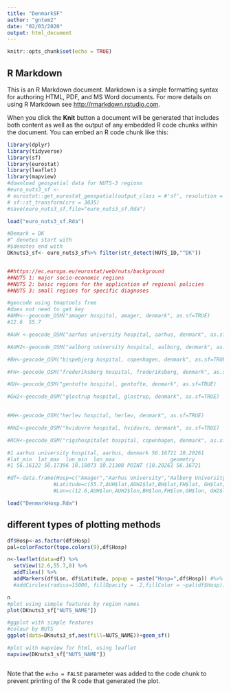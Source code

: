---
title: "DenmarkSF"
author: "gntem2"
date: "02/03/2020"
output: html_document
---

```{r setup, include=FALSE}
knitr::opts_chunk$set(echo = TRUE)
```

## R Markdown

This is an R Markdown document. Markdown is a simple formatting syntax for authoring HTML, PDF, and MS Word documents. For more details on using R Markdown see <http://rmarkdown.rstudio.com>.

When you click the **Knit** button a document will be generated that includes both content as well as the output of any embedded R code chunks within the document. You can embed an R code chunk like this:

```{r europe}
library(dplyr)
library(tidyverse)
library(sf)
library(eurostat)
library(leaflet)
library(mapview)
#download geospatial data for NUTS-3 regions
#euro_nuts3_sf <-
# eurostat::get_eurostat_geospatial(output_class = #'sf', resolution = '60', nuts_level = 3) %>%
# sf::st_transform(crs = 3035)
#save(euro_nuts3_sf,file="euro_nuts3_sf.Rda")

load("euro_nuts3_sf.Rda")

#Demark = DK
#^ denotes start with
#$denotes end with
DKnuts3_sf<- euro_nuts3_sf%>% filter(str_detect(NUTS_ID,"^DK"))


##https://ec.europa.eu/eurostat/web/nuts/background
##NUTS 1: major socio-economic regions
##NUTS 2: basic regions for the application of regional policies
##NUTS 3: small regions for specific diagnoses

#geocode using tmaptools free
#does not need to get key
#AMH<--geocode_OSM("amager hospital, amager, denmark", as.sf=TRUE)
#12.6  55.7

#AUH <-geocode_OSM("aarhus university hospital, aarhus, denmark", as.sf=TRUE)

#AUH2<-geocode_OSM("aalborg university hospital, aalborg, denmark", as.sf=TRUE)

#BH<-geocode_OSM("bispebjerg hospital, copenhagen, denmark", as.sf=TRUE)

#FH<-geocode_OSM("frederiksberg hospital, frederiksberg, denmark", as.sf=TRUE)

#GH<-geocode_OSM("gentofte hospital, gentofte, denmark", as.sf=TRUE)

#GH2<-geocode_OSM("glostrup hospital, glostrup, denmark", as.sf=TRUE)

  
#HH<-geocode_OSM("herlev hospital, herlev, denmark", as.sf=TRUE)

#HH2<-geocode_OSM("hvidovre hospital, hvidovre, denmark", as.sf=TRUE)

#RCH<-geocode_OSM("rigshospitalet hospital, copenhagen, denmark", as.sf=TRUE)

#1 aarhus university hospital, aarhus, denmark 56.16721 10.20261
#lat_min  lat_max  lon_min  lon_max                  geometry
#1 56.16122 56.17396 10.18073 10.21308 POINT (10.20261 56.16721

#df<-data.frame(Hosp=c("Amager","Aarhus University","Aalborg University","Bispebjerg","Frederiksberg","Gentofte","Glostrup","Herlev","Hvidovre","Rigshospitalet"),
               #Latitude=c(55.7,AUH$lat,AUH2$lat,BH$lat,FH$lat, GH$lat,GH2$lat,HH$lat,HH2$lat,RCH$lat),
               #Lon=c(12.6,AUH$lon,AUH2$lon,BH$lon,FH$lon,GH$lon, GH2$lon,HH$lon,HH2$lon,RCH$lon))

load("DenmarkHosp.Rda")

```

## different types of plotting methods
```{r plots}
df$Hosp<-as.factor(df$Hosp)
pal=colorFactor(topo.colors(9),df$Hosp)

n<-leaflet(data=df) %>%
  setView(12.6,55.7,8) %>%
  addTiles() %>%
  addMarkers(df$Lon, df$Latitude, popup = paste("Hosp=",df$Hosp)) #%>%
  #addCircles(radius=15000, fillOpacity = .2,fillColor = ~pal(df$Hosp)) #addcircle specify distance

n
#plot using simple features by region names
plot(DKnuts3_sf["NUTS_NAME"])

#ggplot with simple features
#colour by NUTS
ggplot(data=DKnuts3_sf,aes(fill=NUTS_NAME))+geom_sf()

#plot with mapview for html, using leaflet
mapview(DKnuts3_sf["NUTS_NAME"]) 



```

Note that the `echo = FALSE` parameter was added to the code chunk to prevent printing of the R code that generated the plot.

